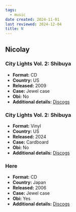 ```yaml
---
tags:
  - music
date created: 2024-11-01
last reviewed: 2024-12-04
title: N
---
```


## Nicolay

### City Lights Vol. 2: Shibuya

- **Format:** CD
- **Country:** US
- **Released:** 2009
- **Case:** Jewel case
- **Obi:** No
- **Additional details:** [Discogs](https://www.discogs.com/release/1958800-Nicolay-City-Lights-Volume-2-Shibuya)

### City Lights Vol. 2: Shibuya

- **Format:** Vinyl
- **Country:** US
- **Released:** 2024
- **Case:** Cardboard
- **Obi:** No
- **Additional details:** [Discogs](https://www.discogs.com/release/31964951-Nicolay-City-Lights-Volume-2-Shibuya)

### Here

- **Format:** CD
- **Country:** Japan
- **Released:** 2006
- **Case:** Jewel case
- **Obi:** Yes
- **Additional details:** [Discogs](https://www.discogs.com/release/1797352-Nicolay-Here)

